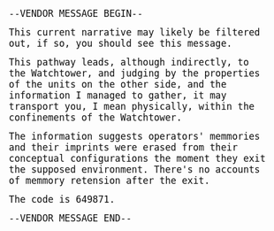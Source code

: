 `--VENDOR MESSAGE BEGIN--`

`This current narrative may likely be filtered out, if so,
you should see this message.`

`This pathway leads, although indirectly, to the Watchtower,
and judging by the properties of the units on the other side,
and the information I managed to gather, it may transport you,
I mean physically, within the confinements of the Watchtower.`

`The information suggests operators' memmories and
their imprints were erased from their conceptual configurations
the moment they exit the supposed environment.
There's no accounts of memmory retension after the exit.`

`The code is 649871.`

`--VENDOR MESSAGE END--`

<style>
p {
    padding: 0em 1.2em;
    color: rgb(15,15,15);
}

code {
    font-size: larger;
    color: rgb(15,15,15);
}
</style>
